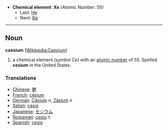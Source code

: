 *'''Chemical element''': '''Xe''' (Atomic Number: 55)
**Last: [[Xenon|He]]
**Next: [[Barium|Ba]]
----
== Noun ==
'''caesium''' ([[en:Caesium|Wikipedia:Caesium]])

# a chemical element ''(symbol Ce)'' with an [[atomic number]] of 55.  Spelled '''cesium''' in the United States.

===Translations===
*[[Chinese]]: [[銫]]
*[[French]]: [[césium]]
*[[German]]: [[Cäsium]] ''n'', [[Zäsium]] ''n''
*[[Italian]]: [[cesio]]
*[[Japanese]]: [[セシウム]]
*[[Romanian]]: [[cesiu]] ''n''
*[[Spanish]]: [[cesio]]